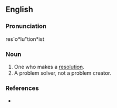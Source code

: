 ==English==

===Pronunciation===
res`o*lu"tion*ist

===Noun===
{{en-noun}}

# One who makes a [[resolution]].
# A problem solver, not a problem creator. 

===References===
*{{R:Webster 1913}}
